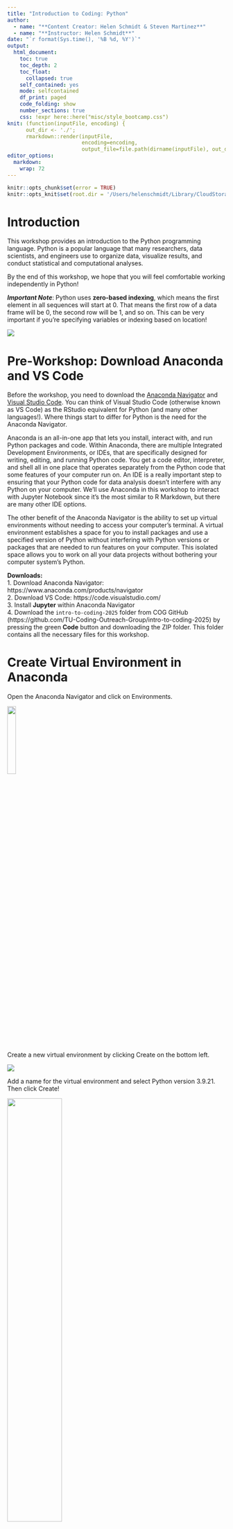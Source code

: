 ```yaml
---
title: "Introduction to Coding: Python"
author:
  - name: "**Content Creator: Helen Schmidt & Steven Martinez**"
  - name: "**Instructor: Helen Schmidt**"
date: "`r format(Sys.time(), '%B %d, %Y')`"
output: 
  html_document: 
    toc: true
    toc_depth: 2
    toc_float:
      collapsed: true
    self_contained: yes
    mode: selfcontained
    df_print: paged    
    code_folding: show
    number_sections: true
    css: !expr here::here("misc/style_bootcamp.css")
knit: (function(inputFile, encoding) { 
      out_dir <- './';
      rmarkdown::render(inputFile,
                        encoding=encoding, 
                        output_file=file.path(dirname(inputFile), out_dir, 'index.html')) })                        
editor_options: 
  markdown: 
    wrap: 72
---
```


```r
knitr::opts_chunk$set(error = TRUE)
knitr::opts_knit$set(root.dir = '/Users/helenschmidt/Library/CloudStorage/GoogleDrive-helenschmidt129@gmail.com/My Drive/Temple/COG/intro-to-coding-2025/data')
```

# Introduction

This workshop provides an introduction to the Python programming language. Python is a popular language that many researchers, data scientists, and engineers use to organize data, visualize results, and conduct statistical and computational analyses. 

By the end of this workshop, we hope that you will feel comfortable working independently in Python!

***Important Note***: Python uses **zero-based indexing**, which means the first element in all sequences will start at 0. That means the first row of a data frame will be 0, the second row will be 1, and so on. This can be very important if you're specifying variables or indexing based on location!

![](images/drake-meme.png)

# Pre-Workshop: Download Anaconda and VS Code

Before the workshop, you need to download the [Anaconda Navigator](https://www.anaconda.com/products/navigator) and [Visual Studio Code](https://code.visualstudio.com/). You can think of Visual Studio Code (otherwise known as VS Code) as the RStudio equivalent for Python (and many other languages!). Where things start to differ for Python is the need for the Anaconda Navigator. 

Anaconda is an all-in-one app that lets you install, interact with, and run Python packages and code. Within Anaconda, there are multiple Integrated Development Environments, or IDEs, that are specifically designed for writing, editing, and running Python code. You get a code editor, interpreter, and shell all in one place that operates separately from the Python code that some features of your computer run on. An IDE is a really important step to ensuring that your Python code for data analysis doesn't interfere with any Python on your computer. We'll use Anaconda in this workshop to interact with Jupyter Notebook since it's the most similar to R Markdown, but there are many other IDE options. 

The other benefit of the Anaconda Navigator is the ability to set up virtual environments without needing to access your computer's terminal. A virtual environment establishes a space for you to install packages and use a specified version of Python without interfering with Python versions or packages that are needed to run features on your computer. This isolated space allows you to work on all your data projects without bothering your computer system's Python.

**Downloads:**  
1. Download Anaconda Navigator: https://www.anaconda.com/products/navigator  
2. Download VS Code: https://code.visualstudio.com/  
3. Install **Jupyter** within Anaconda Navigator  
4. Download the `intro-to-coding-2025` folder from COG GitHub (https://github.com/TU-Coding-Outreach-Group/intro-to-coding-2025) by pressing the green **Code** button and downloading the ZIP folder. This folder contains all the necessary files for this workshop.

# Create Virtual Environment in Anaconda

Open the Anaconda Navigator and click on Environments.

![](images/anaconda-environments.png){width=20%}

Create a new virtual environment by clicking Create on the bottom left.

![](images/create-venv.png)

Add a name for the virtual environment and select Python version 3.9.21. Then click Create!

![](images/my-venv.png){width=50%}

# Open VS Code and Launch Virtual Environment

Open VS Code and navigate to left side pane. Click on the extensions button.

![](images/vscode-extensions.png)

Install `Data Wrangler`, `Jupyter`, and `Python` by searching in the search bar and clicking the blue **Install**.  Once they are installed as VS Code extensions, you should see them in the extensions tab. 

![](images/data-wrangler-jupyter.png){width=30%}

![](images/python.png){width=30%}

Now we can create a new Jupyter Notebook and launch the virtual environment. Navigate to File > New File and select Jupyter Notebook. If you don't see Jupyter as an option, close and reopen VS Code. Select Jupyter Notebook to create your Python file.

![](images/new-file.png){width=50%}

In the upper right corner of VS Code, launch your virtual environment by clicking "Select Kernel". Your Anaconda virtual environment should appear as an option to select.

![](images/select-kernel.png)

![](images/kernel.png){width=50%}

Once you select your virtual environment, your kernel should now show that selection. You are now able to run Python in VS Code using your Anaconda virtual environment!

![](images/kernel-launched.png)

```r
# load reticulate library to include python chunks in markdown
library(reticulate)
# select conda virtual environment
myenv = conda_list()
myenv = myenv$name[2]
use_condaenv(myenv, required = TRUE)
```

# Using Jupyter Notebook

In a typical coding script, every line contains code that the programming language interprets. You can include notes or comments using a # in front of any code. The script will ignore any line or piece of code starting with a #. 

Jupyter Notebooks make things even cleaner for you by splitting up the script into "coding chunks". This allows you to run just a few lines of code at a time, rather than run the entire script in one go. 

We can also include more detailed text than just comments by including "markdown chunks". We can use these to create headers, write explanations, etc. without having to worry about the script interpreting these as code. You'll notice that any coding chunk is tagged with "Python" in the bottom right and any markdown chunk is tagged with "markdown" to help you keep track. You can hover your mouse below any coding or markdown chunk or any output to create a new chunk. 

![](images/code-markdown.png)

We can also look at the variables and data we have associated with this script by clicking "Jupyter Variables" in the upper part of VS Code. This opens a data viewer on the bottom of the VS code window to help us keep track of variables and data frames as we edit and change them. 

![](images/data-viewer.png){width=80%}

Let's get a bit comfortable with our first coding chunk. In this simple example, we create a variable called `x` and set it equal to 1. We then add 2 to `x` which gives us a value of 3. To run the code chunk, we click the arrow to the left of the code chunk and the value 3 is printed. We can also see that our variable `x` is now saved in our Jupyter Variables, where we can see the name (`x`), type (integer), size, and value (1). 

```python
x = 1
x + 2
```

![](images/first-code-chunk.png){width=50%}

## File Paths

When working with data saved on your computer, you'll likely run into needing to define a "file path". This is just a fancy way to refer to the folders and subfolders that exist on someone's computer. Understanding how to navigate these paths and specify them within a coding script is really important. 

Here's an example of a file path: `"/Users/Helen/Documents/COG/intro-to-coding-2025"`  

Each `/` of the file path is a separate folder that we are telling the computer to traverse through. We'll revisit the concept of file paths once we need to find the data we'll be working with in this workshop. 

# Install Libraries

Now that we have VS Code set up, we can get started with scripting! The first thing we need to do is install some specialized Python libraries. They are groups of files that contain convenient short-cuts or functions someone else already programmed to save us some work. Somebody else already figured out a very quick way to compute a function so now we don’t have to! We just use their tools to do it. You may hear people refer to libraries as packages sometimes, but these are the same thing!

Importantly, we are installing these libraries into our virtual environment, NOT our computer's Python files.

To install a new library, simply write `! pip install` followed by the name of the library. We'll be using the following libraries today.

```python
! pip install numpy
! pip install pandas
! pip install matplotlib
! pip install scipy
```

Now that we have installed a library, we actually have to load it in to be able to use it. We need to tell Python that we want access to the functions this library has to offer by calling it with `import`. A lot of Python libraries have common shorthand names (e.g., `numpy` as `np`, `pandas` as `pd`) that make it quicker to call them, so we will tell Python the name we want to use as shorthand when importing. 

```python
import os
import numpy as np
import pandas as pd
import matplotlib.pyplot as plt
import scipy.stats as stats
```

# Set Working Directory

We can use the `%cd` command to specify that we want to set a working directory and include the file path in quotes after the space following the command. Then we can load our data using a shortened file path relative to the working directory. We can use `.` to tell Python to use the entire path and then include the data subfolder and file name, `./data/palmer-penguins.csv`. 

```python
%cd '/Users/Helen/Documents/COG/intro-to-coding-2025'
```

# Palmer Penguins Data 

For today's workshop, we'll be working with the `palmerpenguins` dataset. Please make sure you have `palmer-penguins.csv` already downloaded! The data set contains size measurements for 344 penguins observed across three islands in the Palmer Archipelago in Antarctica. 

**References**
palmerpenguins data originally published in:

Gorman KB, Williams TD, Fraser WR (2014). Ecological sexual dimorphism and environmental variability within a community of Antarctic penguins (genus Pygoscelis). PLoS ONE 9(3):e90081. https://doi.org/10.1371/journal.pone.0090081

![](images/palmerpenguins_1.png){width=30%}
![](images/palmerpenguins_2.png){width=50%}

# Load Data

We'll use the `read_csv` function from `pandas` to load the data into Python. We want to save the data as an object, so we'll call it `df` (aka data frame). To call the `read_csv` function from `pandas` we need to first specify the library the function is in (`pd`) and then the function name (`read_csv`) with a `.` between them. We then use the `=` to save the results from the function into an object called `df`.

A data frame can be thought of like a spreadsheet in Excel. It contains many cells organized into columns (variables) and rows (observations). Much like the tidy approach to data wrangling, we generally want each row to represent one observation.

```python
df = pd.read_csv("palmer-penguins.csv")
```

```python
df = pd.read_csv('./data/palmer_penguins.csv')
```

![](images/load-data.png){width=50%}

# Viewing Data

We can further view the data using the Data Wrangler extension we installed earlier by clicking on the square arrow to the left of "df". 

![](images/data-view.png){width=50%}

Now that we can see the penguins dataset, let's get a better idea of what each column represents:

**sample_number** columns -- Represents the continuous numbering sequence for each sample where data was collected

**species** column -- The three types of penguin species

**island** column -- The three types of island

**bill_length_mm** column -- A continuous number denoting bill length in millimeters

**bill_depth_mm** column -- An integer denoting bill depth in millimeters

**flipper_length_mm** column -- An integer denoting flipper length in millimeters

**body_mass_g** column -- A continuous number denoting body mass in grams

**sex** column -- Sex of the penguin

**year** column -- Year when the study took place

There are also multiple ways to preview the data within the script, which can often be faster than viewing the entire data frame every time you add a new line of code.

```python
# preview first five rows
df.head()
```

```python
# preview last five rows
df.tail()
```

```python
# print data
print(df)
```

```python
# get information about the data (spoiler: notice the non-null count differences)
df.info()
```

In Python, there are many data types. Our `species`, `island`, and `sex` variables are `objects`, which you can think of as text variables. The penguin measurement and weight variables are `float64` which is a `numpy` data type for precise numbers (think accurate decimal points). The `year` variable is an `int64` which is an integer data type also from `numpy`.

```python
# summary of variables
df.describe()
```

# Subsetting Data & Variables

What if we only want to work with one variable or column in a given data frame? That's where subsetting comes in! Using the variable names, we can select just one variable from our data frame.

We can use the `[]` after the data frame name `df` with the variable name we want to subset in single quotes.

```python
df['species']
```
We can include any of our preview variables after the brackets to show just a few rows too.

```python
df['species'].head()
```

We can also include more than one variable by including another set of brackets and listing the variable names separated by commas.

```python
df[['species', 'year']].head()
```

We can save these variable subsets as new data frames using the `=`. Then we can ensure the new data frame was created by previewing the first 10 rows.

```python
df_subset = df[['species', 'year']]
df_subset.head(10)
```

We can also do what's called a conditional subset, where we select only rows (observations) from a specified variable when another variable contains a certain value. Here, we'll only include observations from penguins on the Biscoe island and include all variables. 

```python
# select only data when island is Biscoe
df_subset = df[df['island'] == 'Biscoe']
df_subset.head(10)
```

Sometimes, we may want to use subsetting to get snapshots of unique values in a dataset. We can combine our subsetting syntax with the `drop_duplicates()` function to get just unique observations of penguin species, islands, and years. 

```python
# get a data frame of unique species, islands, and years
df_subset = df[['species','island','year']].drop_duplicates()
df_subset.head()
```

Alternatively, we can select only rows with these unique island, species, and year values. Notice the difference in output when switching the location of `drop_duplicates()`. 

```python
# get a data frame of unique species, islands, and years
df_subset = df.drop_duplicates(subset = ['species','island','year'])
df_subset.head()
```

Finally, we can create new variables by combining existing variables or specifying new values. Here, we'll create a composite variable that combines bill length (mm) and flipper length (mm). Because of the nature of `pandas` this code will be applied to each row in the data frame individually.

```python
# create new composite variable combining bill length and flipper length
df['bill_flipper_mm'] = df['bill_length_mm'] + df['flipper_length_mm']
df.head()
```

# Missing Data

Now you may have noticed the `NaN` in our new `bill_flipper_mm` variable. Based on the preview, we can see that it's in the fourth row of the data frame, but let's get Python to tell us where it is instead. Remember that Python using zero-based indexing!

```python
# we have some NaNs in new bill_flipper_mm variable
df_subset = df['bill_flipper_mm']
print(df_subset)
```

We can use the `isna()` function on `df_subset` and ask for the index (row number) of any missing values. In Python, you may encounter missing values that are coded as `NaN`, `None` or `NULL`. Missing values can be represented differently depending on the library you're working in, but for `pandas` you'll most often encounter `NaN`, especially if you're working with a data set that previously existed in R (which is true for the palmer penguins data!). 

`df_subset.isna()` asks Python to find missing values within `df_subset` and `df_subset[].index` asks Python to tell us the index (row number) of some element of the data. By placing the first command within the square brackets, we tell Python to give us the index of missing values.

```python
df_subset[df_subset.isna()].index
```

Aha! It turns out we not only have a missing value at index 3 (row number 4, because Python starts rows at 0!), but we also have have one at index 271 (row number 272). We know this is the case for our `bill_flipper_mm` variable, but let's also see if other variables are missing data at these row indices. We can do this using the `iloc()` function and specifying the 3 and 271 indices. 

This returns a true/false (boolean) output where `True` means the value at that index for that variable is missing.

```python
df.iloc[[3,271]].isna()
```

We have missing data in `bill_length_mm` and `sex` too! We should check the entire data frame for other missing data too.

Now instead of using `df_subset[df_subset.isna()].index`, we can specify checking the entire data frame `df`. We also want to tell Python to give us the index of any missing value, so we need to include `any()`. Finally, we'll save this as a new object called `missing_indices`.

```python
missing_indices = df[df.isna().any(axis=1)].index
# print
missing_indices
```

Wow! Let's see what variables these missing data are in. We can use `iloc()` again.

```python
df.iloc[missing_indices].isna()
```

Now that we know missing data exists in the data frame, let's save a subset that only includes rows where no variable has a missing value. We can use the `missing_indices` we already identified and leverage a new function called `drop()` to drop rows that match the missing value indices.

```python
df_no_na = df.drop(index=missing_indices)
```

And next time, we can use a function to identify and remove rows with missing values all in one step!

```python
df_no_na = df.dropna()
```

Now let's check our new data frame using `info()` and we should see that all non-null values are equal!

```python
df_no_na.info()
```

# If / Else Statements

An if-else statement is a powerful and flexible tool that allows a programming script to make decisions and execute different paths based on specific conditions.

You can think of an if-else statement like a fork in the road: if a certain condition is true, the program follows one path, and if the condition is false, it follows an alternative path. 

```python
# set x
x = 10
# if / else
if x > 5:
    print("x is less than 20")
else:
    print("x is greater than 20")
```

```python
# if / else with multiple conditions
if x < 5:
    print("x is less than 5")
elif x < 20:
    print("x is somewhere between 5 and 20")
else: 
    print("x is greater than 20")
```

Let's use an example that's a bit more relevant to our data. We will categorize `bill_flipper_mm` into big and small groups depending on whether it's above or below the median length. 

```python
# get median value
median_value = df_no_na['bill_flipper_mm'].median()
# show
median_value
```

We can then combine our median with an if-else statement to create a new variable and populate each row with big or small. To tell Python to perform this if-else statement row-by-row, we need to include `lambda row:` within an `apply()` statement.

```python
# group penguin as "small" if bill_flipper_mm is below the median and "big" if above the median
df_no_na['bill_flipper_group'] = df_no_na.apply(lambda row: 'small' if
                                                row['bill_flipper_mm'] <= median_value
                                                else 'big', axis = 1)
df_no_na.head()
```

# For Loops

Instead of telling Python to execute code row-by-row, we can leverage for loops to iterate through a process for a given number of times. Let's use a for loop to tell Python to print all our penguin `bill_flipper_mm` values and the corresponding `bill_flipper_group` to visually match the first five rows. 

We'll use a function called `iterrows()` to do this row-by-row and print these variables. We'll use some cool Python syntax to print varying text alongside fixed text. 

```python
for index, row in df_no_na[0:5].iterrows():
    print(f"Index: {index}, Length: {row['bill_flipper_mm']}, Group: {row['bill_flipper_group']}")
```

# Wide vs. Long Data Formats

There are two common types of data frame structures you'll encounter: wide data and long data. **Wide** data contains one row per individual, with many variables across columns. This wide format is typically what you find with Excel spreadsheets. Conversely, **long** data densely packs observations across multiple rows. For a lot of statistical analyses and data visualizations, long format is typically useful, while wide format is useful for descriptive statistics. 

Our penguin data is currently in **wide** format, with each row representing one penguin. But let's say we want to show how bill length, bill depth, and flipper length differ across penguin species (foreshadowing the statistical analysis section and data visualization section). 

We currently have multiple variables for bill length, bill depth, and flipper length, so we can move from wide to long format by combining the values from these three variables and creating a new variable that tells Python what each value represents. That will allow us to make comparisons later down the line.

We can do this using the `melt()` function from pandas. We need to specify the grouping variable (`species`), the variables we want to pivot longer (`bill_length_mm`, `bill_depth_mm`, and `flipper_length_mm`), the new variable name for the measurement types (`measurement`) and the new variable name to store the measurement values into (`values`).

```python
df_long = df_no_na.melt(id_vars = 'species', value_vars = ['bill_length_mm', 'bill_depth_mm', 'flipper_length_mm'], var_name = 'measurement', value_name = 'values')

df_long.head()
```

# Statistical Analysis

Let's use the `df_long` data frame to complete some statistical analyses and then create some data visualizations to show off our results!

We will start with three common statistical tests: t-tests, ANOVA, and linear regression. Our goal is to compare the anatomical measurements across penguin species.

## ANOVA

A one-way analysis of variance (ANOVA) test allows us to compare the means of two or more groups and determine if they differ from each other. We'll use the `f_oneway` function from `scipy` to run a one-way ANOVA test.

**QUESTION**: Does bill length differ across penguin species?

**HYPOTHESIS**: There are differences in bill length across species.

**DEPENDENT VARIABLE**: `bill_length_mm`

**INDEPENDENT VARIABLE**: `species`

```python
# subset df_long to only include bill_length_mm values
# remember our conditional subsetting from earlier!
df_long_anova = df_long[df_long['measurement'] == 'bill_length_mm']

# now create three data frames for each penguin species
adelie_anova = df_long_anova[df_long_anova['species'] == "Adelie"]
gentoo_anova = df_long_anova[df_long_anova['species'] == "Gentoo"]
chinstrap_anova = df_long_anova[df_long_anova['species'] == "Chinstrap"]

# perform one-way ANOVA
anova_result = stats.f_oneway(adelie_anova['values'], gentoo_anova['values'], chinstrap_anova['values'])

# print results
anova_result
```

## T-Test

A two-sample t-test allows us to compare the means of two independent groups and determine if their averages differ from each other. We'll use the `ttest_ind` function from `scipy` to run an independent (two samples) t-test. We can change `equal_var` to **True** if we assume the populations have equal variance or **False** if we assume the populations do not have equal variance (Welch's t-test).

**QUESTION**: Does average bill length differ between Adelie and Gentoo penguins?

**HYPOTHESIS**: One average, there are differences in bill length between Adelie and Gentoo penguins.

**DEPENDENT VARIABLE**: `bill_length_mm`

**INDEPENDENT VARIABLE**: `species`

```python
# run t-test using species data frames from ANOVA
# assume unequal variances
ttest_result = stats.ttest_ind(adelie_anova['values'], gentoo_anova['values'], equal_var = False)

# print results
ttest_result
```

## Linear Regression

A bivariate linear regression can be used when both dependent (outcome; y) and independent (predictor; x) variables are continuous. We'll use the `linregress` function from `scipy` to calculate the linear least squares regression for two penguin measurements. 

We'll have to do a little more data manipulation to get our outcome and predictor variables ready. 

**QUESTION**: Regardless of penguin species, does flipper length predict bill length?

**HYPOTHESIS**: As flipper length increases, bill length also increases. 

**DEPENDENT VARIABLE**: `bill_length_mm`

**INDEPENDENT VARIABLE**: `flipper_length_mm`

```python
# subset df_long to only include bill_length_mm and flipper_length_mm
df_reg_bill = df_long[df_long['measurement'] == 'bill_length_mm']
df_reg_flipper = df_long[df_long['measurement'] == 'flipper_length_mm']

# do regression (x = independent, y = dependent)
slope, intercept, r_value, p_value, std_err = stats.linregress(df_reg_flipper['values'], df_reg_bill['values'])

# print slope and p-value
print(f'slope: {slope}, p-value: {p_value}')

```

# Data Visualization

Now that we have some statistical tests completed, let's view the results using data visualizations!

We'll use `matplotlib` to create data visualizations, where each element of the plot needs to be added with a separate line of code. In order to view the plot, you need to include `plt.show()` as the final line to tell Python to print your beautiful figure for all to see!

## Bar Plot

When visualizing the result of an ANOVA test, we want to calculate the means of each group and plot a bar as tall as the mean of that group. We first need to calculate the group means, then calculate the standard error for each group, and finally, we can use those values to create a bar plot with error bars. 

```python
# get species bill_length_mm means, standard deviations, and species names
means = [adelie_anova['values'].mean(), chinstrap_anova['values'].mean(), gentoo_anova['values'].mean()]
sds = [adelie_anova['values'].std(), chinstrap_anova['values'].std(), gentoo_anova['values'].std()]
species = ['Adelie', 'Chinstrap', 'Gentoo']

# plot
# bars showing species means
plt.bar(species, means, yerr = sds, color = ['orange','purple','teal'], capsize = 5, edgecolor = 'black')
# y axis label and title
plt.ylabel('Bill Length (mm)')
plt.title('Bill Length (mm) by Species')
# actually show the plot
plt.show()

```


## Line Plot

```python
# save x and y data points
x = df_reg_flipper['values']
y = df_reg_bill['values']
# calculate a predicted fitted line using regression equation (y = slope * x + intercept)
y_pred = slope * x + intercept

# plot
# data points
plt.scatter(x, y, color = 'black', label = 'data points')
# fitted regression line
plt.plot(x, y_pred, color = 'red', label = f'fitted line: y = {slope:.2f}x + {intercept:.2f}')
# axis labels
plt.xlabel('Flipper Length (mm)')
plt.ylabel('Bill Length (mm)')
# plot title and legend
plt.title('Association Between Flipper and Bill Length')
plt.legend()
# actually show the plot
plt.show()

```

# Full Analysis Pipeline

Congratulations on making it through each of the sections of this workshop! To end this Python introduction, we wanted to put together an entire analytic pipeline that you can refer back to when analyzing your own data in the future. We will load Python libraries, read in data, clean up data, run a t-test, and finally, create a nice data visualization. 

The goal of this analysis is to examine whether bill length significantly differs from flipper length in our sample of penguins, regardless of penguin species. Below is a complete pipeline of how you might address this question using the tools and libraries we introduced in this workshop.

```python
# Step 1: install and load Python libraries
! pip install numpy
! pip install pandas
! pip install matplotlib
! pip install scipy

import os
import numpy as np
import pandas as pd
import matplotlib.pyplot as plt
import scipy.stats as stats

# Step 2: set working directory
%cd '/Users/Helen/Documents/COG/intro-to-coding-2025'

# Step 3: load data
df = pd.read_csv('./data/palmer_penguins.csv')

# Step 4: subset to only columns of data you are interested in
df_subset = df[['sample_number','species','bill_length_mm','flipper_length_mm']]

# Step 5: pivot the data from wide to long format
df_long = df_subset.melt(id_vars = ['species','sample_number'], value_vars = ['bill_length_mm','flipper_length_mm'], var_name = 'measurement', value_name = 'values')

# Step 6: clean data and remove any rows with missing values
df_long_complete = df_long.dropna()

# Step 7: run an independent samples t-test to determine if bill length and flipper length differ
ttest_bill = df_long_complete[df_long_complete['measurement'] == 'bill_length_mm']
ttest_flipper = df_long_complete[df_long_complete['measurement'] == 'flipper_length_mm']

ttest_result = stats.ttest_ind(ttest_bill['values'], ttest_flipper['values'], equal_var = True)
ttest_result

# Step 8: create a bar plot to visualize results
means = [ttest_bill['values'].mean(), ttest_flipper['values'].mean()]
sds = [ttest_bill['values'].std(), ttest_flipper['values'].std()]
types = ['bill','flipper']

plt.bar(types, means, yerr = sds, color = ['pink','yellow'], capsize = 5, edgecolor = 'black')
plt.ylabel('Length (mm)')
plt.title('Bill vs. Flipper Length (mm)')
plt.show()

```

# Conclusion

Congratulations! You have completed this introductory Python workshop! Hopefully you feel like you got a good introduction to programming in Python. Learning to code takes time and practice, so try not to feel discouraged if things aren't clicking right away - it's taken me many years to get comfortable coding!

If you have any specific questions about this workshop or Python programming, feel free to email me at **helen_schmidt@temple.edu**. Thanks for following along!
